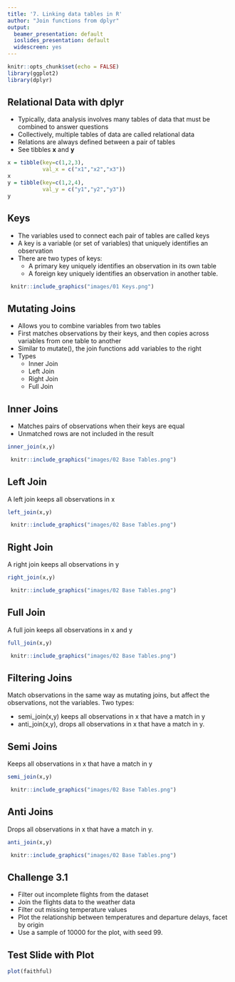```yaml
---
title: '7. Linking data tables in R'
author: "Join functions from dplyr"
output:
  beamer_presentation: default
  ioslides_presentation: default
  widescreen: yes
---
```


```r
knitr::opts_chunk$set(echo = FALSE)
library(ggplot2)
library(dplyr)
```

## Relational Data with dplyr

- Typically, data analysis involves many tables of data that must be combined to answer questions
- Collectively, multiple tables of data are called relational data
- Relations are always defined between a pair of tables
- See tibbles **x** and **y**

```r
x = tibble(key=c(1,2,3), 
           val_x = c("x1","x2","x3"))
x
y = tibble(key=c(1,2,4), 
           val_y = c("y1","y2","y3"))
y

```

## Keys
- The variables used to connect each pair of tables are called keys
- A key is a variable (or set of variables) that uniquely identifies an observation
- There are two types of keys:
  + A primary key uniquely identifies an observation in its own table
  + A foreign key uniquely identifies an observation in another table.

```r
 knitr::include_graphics("images/01 Keys.png")
```

## Mutating Joins
- Allows you to combine variables from two tables
- First matches observations by their keys, and then copies across variables from one table to another
- Similar to mutate(), the join functions add variables to the right
- Types
  + Inner Join
  + Left Join
  + Right Join
  + Full Join

## Inner Joins
- Matches pairs of observations when their keys are equal
- Unmatched rows are not included in the result

```r
inner_join(x,y)
```

```r
 knitr::include_graphics("images/02 Base Tables.png")
```

## Left Join
A left join keeps all observations in x

```r
left_join(x,y)
```

```r
 knitr::include_graphics("images/02 Base Tables.png")
```


## Right Join
A right join keeps all observations in y

```r
right_join(x,y)
```

```r
 knitr::include_graphics("images/02 Base Tables.png")
```

## Full Join
A full join keeps all observations in x and y

```r
full_join(x,y)
```

```r
 knitr::include_graphics("images/02 Base Tables.png")
```

## Filtering Joins

Match observations in the same way as mutating joins, but affect the observations, not the variables. Two types:

- semi_join(x,y) keeps all observations in x that have a match in y
- anti_join(x,y), drops all observations in x that have a match in y.


## Semi Joins
Keeps all observations in x that have a match in y

```r
semi_join(x,y)
```

```r
 knitr::include_graphics("images/02 Base Tables.png")
```

## Anti Joins
Drops all observations in x that have a match in y.

```r
anti_join(x,y)
```

```r
 knitr::include_graphics("images/02 Base Tables.png")
```

## Challenge 3.1
- Filter out incomplete flights from the dataset
- Join the flights data to the weather data
- Filter out missing temperature values
- Plot the relationship between temperatures and departure delays, facet by origin
- Use a sample of 10000 for the plot, with seed 99.

## Test Slide with Plot

```r
plot(faithful)
```


